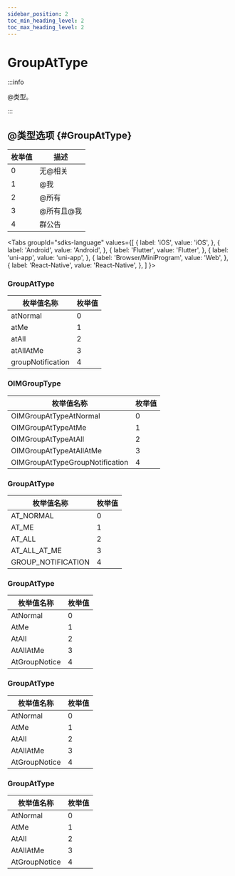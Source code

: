 ```yaml
---
sidebar_position: 2
toc_min_heading_level: 2
toc_max_heading_level: 2
---
```


# GroupAtType

:::info

@类型。

:::

## @类型选项 {#GroupAtType}

| 枚举值 | 描述      |
| ------ | --------- |
| 0      | 无@相关        |
| 1      | @我       |
| 2      | @所有     |
| 3      | @所有且@我 |
| 4      | 群公告    |

<Tabs
groupId="sdks-language"
values={[
{ label: 'iOS', value: 'iOS', },
{ label: 'Android', value: 'Android', },
{ label: 'Flutter', value: 'Flutter', },
{ label: 'uni-app', value: 'uni-app', },
{ label: 'Browser/MiniProgram', value: 'Web', },
{ label: 'React-Native', value: 'React-Native', },
]
}>

<TabItem value="Flutter">

### GroupAtType

| 枚举值名称        | 枚举值 |
| ----------------- | ------ |
| atNormal          | 0      |
| atMe              | 1      |
| atAll             | 2      |
| atAllAtMe         | 3      |
| groupNotification | 4      |

</TabItem>

<TabItem value="iOS">

### OIMGroupType

| 枚举值名称                      | 枚举值 |
| ------------------------------- | ------ |
| OIMGroupAtTypeAtNormal          | 0      |
| OIMGroupAtTypeAtMe              | 1      |
| OIMGroupAtTypeAtAll             | 2      |
| OIMGroupAtTypeAtAllAtMe         | 3      |
| OIMGroupAtTypeGroupNotification | 4      |

</TabItem>

<TabItem value="Android">

###  GroupAtType

| 枚举值名称        | 枚举值 |
| ----------------- | ------ |
| AT_NORMAL          | 0      |
| AT_ME              | 1      |
| AT_ALL             | 2      |
| AT_ALL_AT_ME         | 3      |
| GROUP_NOTIFICATION | 4      |

</TabItem>

<TabItem value="Web">

### GroupAtType

| 枚举值名称    | 枚举值 |
| ------------- | ------ |
| AtNormal      | 0      |
| AtMe          | 1      |
| AtAll         | 2      |
| AtAllAtMe     | 3      |
| AtGroupNotice | 4      |

</TabItem>

<TabItem value="uni-app">

### GroupAtType

| 枚举值名称    | 枚举值 |
| ------------- | ------ |
| AtNormal      | 0      |
| AtMe          | 1      |
| AtAll         | 2      |
| AtAllAtMe     | 3      |
| AtGroupNotice | 4      |

</TabItem>

<TabItem value="React-Native">

### GroupAtType

| 枚举值名称    | 枚举值 |
| ------------- | ------ |
| AtNormal      | 0      |
| AtMe          | 1      |
| AtAll         | 2      |
| AtAllAtMe     | 3      |
| AtGroupNotice | 4      |

</TabItem>

</Tabs>
